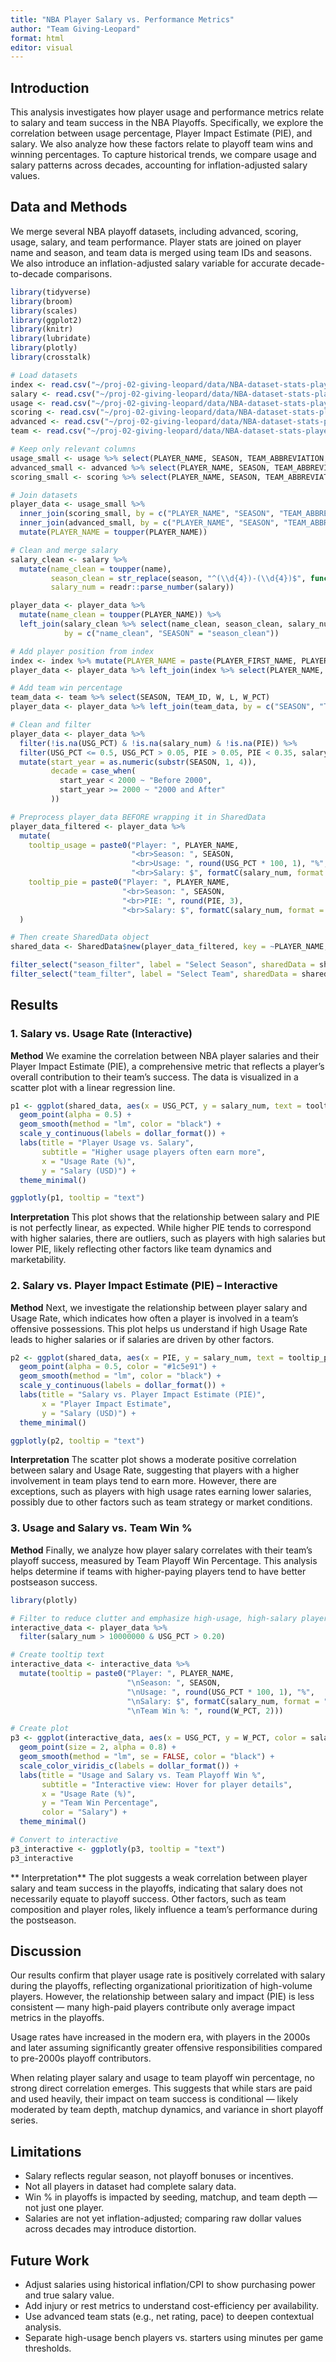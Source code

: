 ```yaml
---
title: "NBA Player Salary vs. Performance Metrics"
author: "Team Giving-Leopard"
format: html 
editor: visual
---
```


## Introduction

This analysis investigates how player usage and performance metrics relate to salary and team success in the NBA Playoffs. Specifically, we explore the correlation between usage percentage, Player Impact Estimate (PIE), and salary. We also analyze how these factors relate to playoff team wins and winning percentages. To capture historical trends, we compare usage and salary patterns across decades, accounting for inflation-adjusted salary values.

## Data and Methods

We merge several NBA playoff datasets, including advanced, scoring, usage, salary, and team performance. Player stats are joined on player name and season, and team data is merged using team IDs and seasons. We also introduce an inflation-adjusted salary variable for accurate decade-to-decade comparisons.

```r
library(tidyverse)
library(broom)
library(scales)
library(ggplot2)
library(knitr)
library(lubridate)
library(plotly)
library(crosstalk)
```

```r
# Load datasets
index <- read.csv("~/proj-02-giving-leopard/data/NBA-dataset-stats-player-team-main/player/player_index.csv")
salary <- read.csv("~/proj-02-giving-leopard/data/NBA-dataset-stats-player-team-main/salary/player_salary.csv")
usage <- read.csv("~/proj-02-giving-leopard/data/NBA-dataset-stats-player-team-main/player/player_stats_usage_po.csv")
scoring <- read.csv("~/proj-02-giving-leopard/data/NBA-dataset-stats-player-team-main/player/player_stats_scoring_po.csv")
advanced <- read.csv("~/proj-02-giving-leopard/data/NBA-dataset-stats-player-team-main/player/player_stats_advanced_po.csv")
team <- read.csv("~/proj-02-giving-leopard/data/NBA-dataset-stats-player-team-main/team/team_stats_traditional_po.csv")

# Keep only relevant columns
usage_small <- usage %>% select(PLAYER_NAME, SEASON, TEAM_ABBREVIATION, USG_PCT, TEAM_ID)
advanced_small <- advanced %>% select(PLAYER_NAME, SEASON, TEAM_ABBREVIATION, PIE,TEAM_ID)
scoring_small <- scoring %>% select(PLAYER_NAME, SEASON, TEAM_ABBREVIATION,TEAM_ID)

# Join datasets
player_data <- usage_small %>%
  inner_join(scoring_small, by = c("PLAYER_NAME", "SEASON", "TEAM_ABBREVIATION")) %>%
  inner_join(advanced_small, by = c("PLAYER_NAME", "SEASON", "TEAM_ABBREVIATION")) %>%
  mutate(PLAYER_NAME = toupper(PLAYER_NAME))

# Clean and merge salary
salary_clean <- salary %>%
  mutate(name_clean = toupper(name),
         season_clean = str_replace(season, "^(\\d{4})-(\\d{4})$", function(x) paste0(substr(x,1,4), "-", substr(x,6,7))),
         salary_num = readr::parse_number(salary))

player_data <- player_data %>%
  mutate(name_clean = toupper(PLAYER_NAME)) %>%
  left_join(salary_clean %>% select(name_clean, season_clean, salary_num), 
            by = c("name_clean", "SEASON" = "season_clean"))

# Add player position from index
index <- index %>% mutate(PLAYER_NAME = paste(PLAYER_FIRST_NAME, PLAYER_LAST_NAME))
player_data <- player_data %>% left_join(index %>% select(PLAYER_NAME, POSITION, HEIGHT, WEIGHT), by = "PLAYER_NAME")

# Add team win percentage
team_data <- team %>% select(SEASON, TEAM_ID, W, L, W_PCT)
player_data <- player_data %>% left_join(team_data, by = c("SEASON", "TEAM_ID"))

# Clean and filter
player_data <- player_data %>%
  filter(!is.na(USG_PCT) & !is.na(salary_num) & !is.na(PIE)) %>%
  filter(USG_PCT <= 0.5, USG_PCT > 0.05, PIE > 0.05, PIE < 0.35, salary_num > 500000, W_PCT < 1) %>%
  mutate(start_year = as.numeric(substr(SEASON, 1, 4)),
         decade = case_when(
           start_year < 2000 ~ "Before 2000",
           start_year >= 2000 ~ "2000 and After"
         ))

# Preprocess player_data BEFORE wrapping it in SharedData
player_data_filtered <- player_data %>%
  mutate(
    tooltip_usage = paste0("Player: ", PLAYER_NAME,
                           "<br>Season: ", SEASON,
                           "<br>Usage: ", round(USG_PCT * 100, 1), "%",
                           "<br>Salary: $", formatC(salary_num, format = "d", big.mark = ",")),
    tooltip_pie = paste0("Player: ", PLAYER_NAME,
                         "<br>Season: ", SEASON,
                         "<br>PIE: ", round(PIE, 3),
                         "<br>Salary: $", formatC(salary_num, format = "d", big.mark = ","))
  )

# Then create SharedData object
shared_data <- SharedData$new(player_data_filtered, key = ~PLAYER_NAME, group = "players")
```
```r
filter_select("season_filter", label = "Select Season", sharedData = shared_data, ~SEASON)
filter_select("team_filter", label = "Select Team", sharedData = shared_data, ~TEAM_ABBREVIATION)
```
## Results

### 1. Salary vs. Usage Rate (Interactive)

**Method** We examine the correlation between NBA player salaries and their Player Impact Estimate (PIE), a comprehensive metric that reflects a player’s overall contribution to their team’s success. The data is visualized in a scatter plot with a linear regression line.

```r

p1 <- ggplot(shared_data, aes(x = USG_PCT, y = salary_num, text = tooltip_usage)) +
  geom_point(alpha = 0.5) +
  geom_smooth(method = "lm", color = "black") +
  scale_y_continuous(labels = dollar_format()) +
  labs(title = "Player Usage vs. Salary",
       subtitle = "Higher usage players often earn more",
       x = "Usage Rate (%)",
       y = "Salary (USD)") +
  theme_minimal()

ggplotly(p1, tooltip = "text")
```

**Interpretation** This plot shows that the relationship between salary and PIE is not perfectly linear, as expected. While higher PIE tends to correspond with higher salaries, there are outliers, such as players with high salaries but lower PIE, likely reflecting other factors like team dynamics and marketability.

### 2. Salary vs. Player Impact Estimate (PIE) – Interactive

**Method** Next, we investigate the relationship between player salary and Usage Rate, which indicates how often a player is involved in a team’s offensive possessions. This plot helps us understand if high Usage Rate leads to higher salaries or if salaries are driven by other factors.

```r
p2 <- ggplot(shared_data, aes(x = PIE, y = salary_num, text = tooltip_pie)) +
  geom_point(alpha = 0.5, color = "#1c5e91") +
  geom_smooth(method = "lm", color = "black") +
  scale_y_continuous(labels = dollar_format()) +
  labs(title = "Salary vs. Player Impact Estimate (PIE)",
       x = "Player Impact Estimate",
       y = "Salary (USD)") +
  theme_minimal()

ggplotly(p2, tooltip = "text")
```

**Interpretation** The scatter plot shows a moderate positive correlation between salary and Usage Rate, suggesting that players with a higher involvement in team plays tend to earn more. However, there are exceptions, such as players with high usage rates earning lower salaries, possibly due to other factors such as team strategy or market conditions.

### 3. Usage and Salary vs. Team Win %

**Method** Finally, we analyze how player salary correlates with their team’s playoff success, measured by Team Playoff Win Percentage. This analysis helps determine if teams with higher-paying players tend to have better postseason success.

```r
library(plotly)

# Filter to reduce clutter and emphasize high-usage, high-salary players
interactive_data <- player_data %>%
  filter(salary_num > 10000000 & USG_PCT > 0.20)

# Create tooltip text
interactive_data <- interactive_data %>%
  mutate(tooltip = paste0("Player: ", PLAYER_NAME,
                          "\nSeason: ", SEASON,
                          "\nUsage: ", round(USG_PCT * 100, 1), "%",
                          "\nSalary: $", formatC(salary_num, format = "d", big.mark = ","),
                          "\nTeam Win %: ", round(W_PCT, 2)))

# Create plot
p3 <- ggplot(interactive_data, aes(x = USG_PCT, y = W_PCT, color = salary_num, text = tooltip)) +
  geom_point(size = 2, alpha = 0.8) +
  geom_smooth(method = "lm", se = FALSE, color = "black") +
  scale_color_viridis_c(labels = dollar_format()) +
  labs(title = "Usage and Salary vs. Team Playoff Win %",
       subtitle = "Interactive view: Hover for player details",
       x = "Usage Rate (%)",
       y = "Team Win Percentage",
       color = "Salary") +
  theme_minimal()

# Convert to interactive
p3_interactive <- ggplotly(p3, tooltip = "text")
p3_interactive
```

\*\* Interpretation\*\* The plot suggests a weak correlation between player salary and team success in the playoffs, indicating that salary does not necessarily equate to playoff success. Other factors, such as team composition and player roles, likely influence a team’s performance during the postseason.

## Discussion

Our results confirm that player usage rate is positively correlated with salary during the playoffs, reflecting organizational prioritization of high-volume players. However, the relationship between salary and impact (PIE) is less consistent — many high-paid players contribute only average impact metrics in the playoffs.

Usage rates have increased in the modern era, with players in the 2000s and later assuming significantly greater offensive responsibilities compared to pre-2000s playoff contributors.

When relating player salary and usage to team playoff win percentage, no strong direct correlation emerges. This suggests that while stars are paid and used heavily, their impact on team success is conditional — likely moderated by team depth, matchup dynamics, and variance in short playoff series.

## Limitations

-   Salary reflects regular season, not playoff bonuses or incentives.
-   Not all players in dataset had complete salary data.
-   Win % in playoffs is impacted by seeding, matchup, and team depth — not just one player.
-   Salaries are not yet inflation-adjusted; comparing raw dollar values across decades may introduce distortion.

## Future Work

-   Adjust salaries using historical inflation/CPI to show purchasing power and true salary value.
-   Add injury or rest metrics to understand cost-efficiency per availability.
-   Use advanced team stats (e.g., net rating, pace) to deepen contextual analysis.
-   Separate high-usage bench players vs. starters using minutes per game thresholds.
